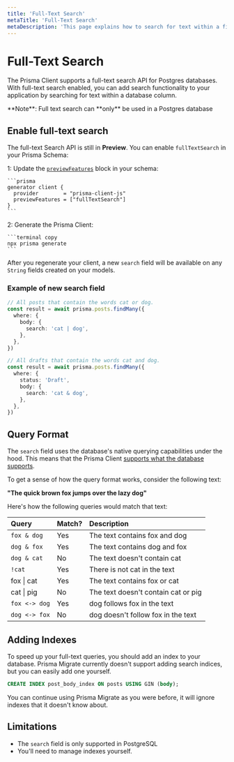 ```yaml
---
title: 'Full-Text Search'
metaTitle: 'Full-Text Search'
metaDescription: 'This page explains how to search for text within a field.'
---
```


# Full-Text Search

The Prisma Client supports a full-text search API for Postgres databases. With full-text search enabled, you can add search functionality to your application by searching for text within a database column.

<Admonition type="info">
  **Note**: Full text search can **only** be used in a Postgres database
</Admonition>

## Enable full-text search

The full-text Search API is still in **Preview**. You can enable `fullTextSearch` in your Prisma Schema:

1: Update the [`previewFeatures`](../preview-features) block in your schema:

    ```prisma
    generator client {
      provider        = "prisma-client-js"
      previewFeatures = ["fullTextSearch"]
    }
    ```

2: Generate the Prisma Client:

    ```terminal copy
    npx prisma generate
    ```

After you regenerate your client, a new `search` field will be available on any `String` fields created on your models.

### Example of new <inlinecode>search</inlinecode> field

````ts
// All posts that contain the words cat or dog.
const result = await prisma.posts.findMany({
  where: {
    body: {
      search: 'cat | dog',
    },
  },
})

// All drafts that contain the words cat and dog.
const result = await prisma.posts.findMany({
  where: {
    status: 'Draft',
    body: {
      search: 'cat & dog',
    },
  },
})
````

## Query Format

The `search` field uses the database's native querying capabilities under the hood. This means that the Prisma Client [supports what the database supports](https://www.postgresql.org/docs/12/functions-textsearch.html).

To get a sense of how the query format works, consider the following text:

**"The quick brown fox jumps over the lazy dog"**

Here's how the following queries would match that text:

| Query            | Match? | Description                         |
| :--------------- | :----- | :---------------------------------- |
| `fox & dog`      | Yes    | The text contains fox and dog       |
| `dog & fox`      | Yes    | The text contains dog and fox       |
| `dog & cat`      | No     | The text doesn't contain cat        |
| `!cat`           | Yes    | There is not cat in the text        |
| <inlinecode>fox &#124; cat</inlinecode>      | Yes    | The text contains fox or cat        |
| <inlinecode>cat &#124; pig</inlinecode>      | No     | The text doesn't contain cat or pig |
| `fox <-> dog`    | Yes    | dog follows fox in the text         |
| `dog <-> fox`    | No     | dog doesn't follow fox in the text  |

## Adding Indexes

To speed up your full-text queries, you should add an index to your database.
Prisma Migrate currently doesn't support adding search indices, but you can
easily add one yourself.

```sql
CREATE INDEX post_body_index ON posts USING GIN (body);
````

You can continue using Prisma Migrate as you were before, it will ignore indexes
that it doesn't know about.

## Limitations

- The `search` field is only supported in PostgreSQL
- You'll need to manage indexes yourself.
